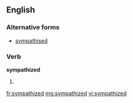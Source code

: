==English==

===Alternative forms===
* [[sympathised]] {{qualifier|mainly|British}}

===Verb===
'''sympathized'''

# {{North America}} {{past of|sympathize}}

[[fr:sympathized]]
[[mg:sympathized]]
[[vi:sympathized]]